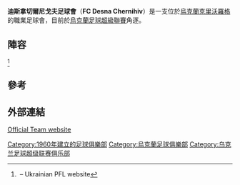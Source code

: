 {{Infobox football club
| clubname   = 迪斯拿
| image      = 
| fullname   = FC Desna Chernihiv
| founded    = {{Start date and age|df=yes|1960}}
| city       = [[切爾尼戈夫|切爾尼戈夫]]
| ground     = [[Stadion_Yuri_Gagarin|Stadion Yuri Gagarin]]
| capacity   = 12,060
| chairman   = Oleksiy Chebotaryov
| manager    = [[Oleksandr_Ryabokon|Oleksandr Ryabokon]]
| league     = [[烏克蘭足球超級聯賽|烏克蘭足球超級聯賽]]
| season     = 2021–22
| position   = 烏克蘭超，第 7 位
| website    = http://desnafc.com/
<!-- Home kit -->
|pattern_la1     =
|pattern_b1     = _whitestripeonright
|pattern_ra1    =
|pattern_sh1    = _white_stripes
|leftarm1       = 146ce8
|body1          = 146ce8
|rightarm1      = 146ce8
|shorts1        = 146ce8
|socks1         = 146ce8
|pattern_so1    =_whitetop<!-- Away kit -->
 |pattern_la2     = _shouldersonwhite
 |pattern_b2      = _shouldersonwhite
 |pattern_ra2     = _shouldersonwhite
 |leftarm2        =
 |body2           =
 |rightarm2       =
 |shorts2         =
 |socks2          =
<!-- Third kit -->
 |pattern_la3     =
 |pattern_b3      = _whitestripeonright
 |pattern_ra3     =
 |leftarm3        = 146ce8
 |body3           = 146ce8
 |rightarm3       = 146ce8
 |shorts3         =
 |socks3          = 146ce8
 |pattern_so3     =_whitetop
}}
'''迪斯拿切爾尼戈夫足球會'''（'''FC Desna Chernihiv'''）是一支位於[[烏克蘭|烏克蘭]][[克里沃羅格|克里沃羅格]]的職業足球會，目前於[[烏克蘭足球超級聯賽|烏克蘭足球超級聯賽]]角逐。

==陣容==
{{Updated|2016年3月26日}}<ref>{{cite web |url=http://pfl.ua/teams/desna/ |title=存档副本 |accessdate=2014-09-26 |deadurl=yes |archiveurl=https://web.archive.org/web/20141018024535/http://pfl.ua/teams/desna/ |archivedate=2014-10-18 }} – Ukrainian PFL website</ref>

{{Fs start}}
{{Fs player|no=1 |nat=UKR|pos=GK|name=[[Oleh_Shevchenko|Oleh Shevchenko]]}}
{{Fs player|no=2 |nat=UKR|pos=DF|name=[[Maksym_Leshchenko|Maksym Leshchenko]]}}
{{Fs player|no=3 |nat=UKR|pos=MF|name=[[Pavlo_Schedrakov|Pavlo Schedrakov]]|other=[[副隊長|副隊長]]}}
{{Fs player|no=4 |nat=UKR|pos=DF|name=[[Vadym_Melnyk|Vadym Melnyk]]|other=[[隊長|隊長]]}}
{{Fs player|no=5 |nat=UKR|pos=DF|name=[[Maksym_Maksimenko|Maksym Maksimenko]]}}
{{Fs player|no=6 |nat=UKR|pos=MF|name=[[Dmytro_Zaderetskyi|Dmytro Zaderetskyi]]|other=由[[沃倫盧茨克足球俱樂部|沃倫盧茨克]]外借}}
{{Fs player|no=7 |nat=UKR|pos=MF|name=[[Yevhen_Chepurnenko|Yevhen Chepurnenko]]}}
{{Fs player|no=8 |nat=UKR|pos=MF|name=[[Maksym_Banasevych|Maksym Banasevych]]|other=由[[盧甘斯克索爾亞足球俱樂部|盧甘斯克索爾亞]]外借}}
{{Fs player|no=9 |nat=UKR|pos=MF|name=[[Maksym_Marusych|Maksym Marusych]]}}
{{Fs player|no=10 |nat=UKR|pos=FW|name=[[Mykyta_Vovchenko|Mykyta Vovchenko]]}}
{{Fs mid}}
{{Fs player|no=11|nat=UKR|pos=MF|name=[[Vadym_Bovtruk|Vadym Bovtruk]]}}
{{Fs player|no=12|nat=UKR|pos=MF|name=[[Yehor_Kartushov|Yehor Kartushov]]}}
{{Fs player|no=13|nat=GEO|pos=MF|name=[[Luka_Koberidze|Luka Koberidze]]}}
{{Fs player|no=15|nat=UKR|pos=FW|name=[[Artem_Hryschenko|Artem Hryschenko]]}}
{{Fs player|no=18|nat=UKR|pos=DF|name=[[Rudolf_Sukhomlynov|Rudolf Sukhomlynov]]}}
{{Fs player|no=19|nat=UKR|pos=DF|name=[[Vadym_Malyuk|Vadym Malyuk]]}}
{{Fs player|no=21|nat=UKR|pos=MF|name=[[Denys_Favorov|Denys Favorov]]}}
{{Fs player|no=22|nat=UKR|pos=DF|name=[[Oleksandr_Iosha|Oleksandr Iosha]]}}
{{Fs player|no=47 |nat=UKR|pos=GK|name=[[Bohdan_Kohut|Bohdan Kohut]]}}
{{Fs end}}

==參考==
{{Reflist}}

==外部連結==
{{uk icon}} [http://desnafc.com/ Official Team website] {{Wayback|url=http://desnafc.com/ |date=20160422110428 }}
{{烏克蘭超級足球聯賽}}
[[Category:1960年建立的足球俱樂部|Category:1960年建立的足球俱樂部]]
[[Category:烏克蘭足球俱樂部|Category:烏克蘭足球俱樂部]]
[[Category:乌克兰足球超级联赛俱乐部|Category:乌克兰足球超级联赛俱乐部]]